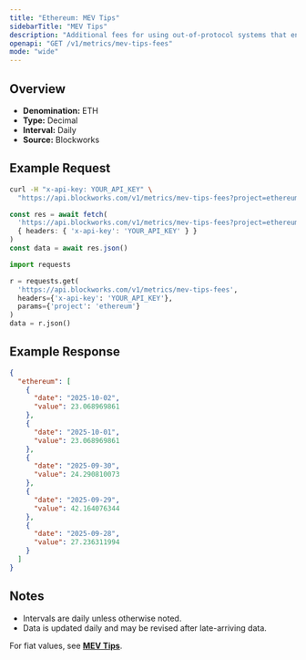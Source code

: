 ```yaml
---
title: "Ethereum: MEV Tips"
sidebarTitle: "MEV Tips"
description: "Additional fees for using out-of-protocol systems that enables users to send transactions, or a bundle of transactions, to block builders for faster transaction execution, MEV capture, or MEV protection."
openapi: "GET /v1/metrics/mev-tips-fees"
mode: "wide"
---
```


## Overview

- **Denomination:** ETH
- **Type:** Decimal
- **Interval:** Daily
- **Source:** Blockworks

## Example Request

<CodeGroup>

```bash cURL
curl -H "x-api-key: YOUR_API_KEY" \
  "https://api.blockworks.com/v1/metrics/mev-tips-fees?project=ethereum"
```

```typescript TypeScript
const res = await fetch(
  'https://api.blockworks.com/v1/metrics/mev-tips-fees?project=ethereum',
  { headers: { 'x-api-key': 'YOUR_API_KEY' } }
)
const data = await res.json()
```

```python Python
import requests

r = requests.get(
  'https://api.blockworks.com/v1/metrics/mev-tips-fees',
  headers={'x-api-key': 'YOUR_API_KEY'},
  params={'project': 'ethereum'}
)
data = r.json()
```

</CodeGroup>

## Example Response

```json
{
  "ethereum": [
    {
      "date": "2025-10-02",
      "value": 23.068969861
    },
    {
      "date": "2025-10-01",
      "value": 23.068969861
    },
    {
      "date": "2025-09-30",
      "value": 24.290810073
    },
    {
      "date": "2025-09-29",
      "value": 42.164076344
    },
    {
      "date": "2025-09-28",
      "value": 27.236311994
    }
  ]
}
```

## Notes
- Intervals are daily unless otherwise noted.
- Data is updated daily and may be revised after late-arriving data.

<Note>For fiat values, see **[MEV Tips](./mev-tips-fees-usd)**.</Note>